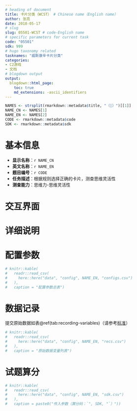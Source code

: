 ```yaml
---
# heading of document
title: 卡片分类（WCST） # Chinese name（English name）
author: 张亮
date: 2018-05-17
# slug
slug: 05501-WCST # code-English name
# specific parameters for current task
code: "05501"
sdk: 999
# hugo taxonomy related
tasknames: "威斯康辛卡片分类"
categories:
- C2游戏
- 文档
# blogdown output
output:
  blogdown::html_page:
    toc: true
    md_extensions: -ascii_identifiers
---
```


```r
NAMES <- strsplit(rmarkdown::metadata$title, "（|）")[[1]]
NAME_CN <- NAMES[1]
NAME_EN <- NAMES[2]
CODE <- rmarkdown::metadata$code
SDK <- rmarkdown::metadata$sdk
```

# 基本信息

* **显示名称**：`r NAME_CN`
* **英文名称**：`r NAME_EN`
* **题目编号**：`r CODE`
* **任务描述**：根据规则选择正确的卡片，测查思维灵活性
* **测查能力**：思维力-思维灵活性

# 交互界面

# 详细说明

# 配置参数

```r
# knitr::kable(
#   readr::read_csv(
#     here::here("data", "config", NAME_EN, "configs.csv")
#   ),
#   caption = "配置参数总表")
```

# 数据记录

提交原始数据如表\@ref(tab:recording-variables)（请参考[标准](`r blogdown::shortcode("relref", "standard.html")`)）

```r
# knitr::kable(
#   readr::read_csv(
#     here::here("data", "config", NAME_EN, "recs.csv")
#   ),
#   caption = "原始数据变量列表")
```

# 试题算分

```r
# knitr::kable(
#   readr::read_csv(
#     here::here("data", "config", NAME_EN, "sdk.csv")
#   ),
#   caption = paste0("传入参数（算分码：`", SDK, "`）"))
```
